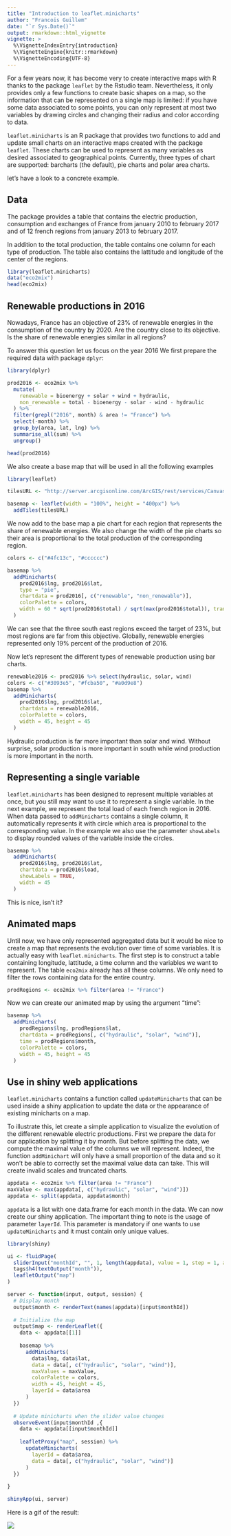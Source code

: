 ```yaml
---
title: "Introduction to leaflet.minicharts"
author: "Francois Guillem"
date: "`r Sys.Date()`"
output: rmarkdown::html_vignette
vignette: >
  %\VignetteIndexEntry{introduction}
  %\VignetteEngine{knitr::rmarkdown}
  %\VignetteEncoding{UTF-8}
---
```


For a few years now, it has become very to create interactive maps with R thanks to the package `leaflet` by the Rstudio team. Nevertheless, it only provides only a few functions to create basic shapes on a map, so the information that can be represented on a single map is limited: if you have some data associated to some points, you can only represent at most two variables by drawing circles and changing their radius and color according to data.

`leaflet.minicharts` is an R package that provides two functions to add and update small charts on an interactive maps created with the package `leaflet`. These charts can be used to represent as many variables as desired associated to geographical points. Currently, three types of chart are supported: barcharts (the default), pie charts and polar area charts.

let's have a look to a concrete example.

## Data

The package provides a table that contains the electric production, consumption and exchanges of France from january 2010 to february 2017 and of 12 french regions from january 2013 to february 2017. 

In addition to the total production, the table contains one column for each type of production. The table also contains the lattitude and longitude of the center of the regions.

```r
library(leaflet.minicharts)
data("eco2mix")
head(eco2mix)
```

## Renewable productions in 2016

Nowadays, France has an objective of 23% of renewable energies in the consumption of the country by 2020. Are the country close to its objective. Is the share of renewable energies similar in all regions? 

To answer this question let us focus on the year 2016 We first prepare the required data with package `dplyr`:

```r
library(dplyr)

prod2016 <- eco2mix %>%
  mutate(
    renewable = bioenergy + solar + wind + hydraulic,
    non_renewable = total - bioenergy - solar - wind - hydraulic
  ) %>%
  filter(grepl("2016", month) & area != "France") %>%
  select(-month) %>%
  group_by(area, lat, lng) %>%
  summarise_all(sum) %>%
  ungroup()

head(prod2016)
```

We also create a base map that will be used in all the following examples

```r
library(leaflet)

tilesURL <- "http://server.arcgisonline.com/ArcGIS/rest/services/Canvas/World_Light_Gray_Base/MapServer/tile/{z}/{y}/{x}"

basemap <- leaflet(width = "100%", height = "400px") %>%
  addTiles(tilesURL)
```

We now add to the base map a pie chart for each region that represents the share of renewable energies. We also change the width of the pie charts so their area is proportional to the total production of the corresponding region.

```r
colors <- c("#4fc13c", "#cccccc")

basemap %>%
  addMinicharts(
    prod2016$lng, prod2016$lat,
    type = "pie",
    chartdata = prod2016[, c("renewable", "non_renewable")], 
    colorPalette = colors, 
    width = 60 * sqrt(prod2016$total) / sqrt(max(prod2016$total)), transitionTime = 0
  )
```

We can see that the three south east regions exceed the target of 23%, but most regions are far from this objective. Globally, renewable energies represented only 19% percent of the production of 2016. 

Now let's represent the different types of renewable production using bar charts.

```r
renewable2016 <- prod2016 %>% select(hydraulic, solar, wind)
colors <- c("#3093e5", "#fcba50", "#a0d9e8")
basemap %>%
  addMinicharts(
    prod2016$lng, prod2016$lat,
    chartdata = renewable2016,
    colorPalette = colors,
    width = 45, height = 45
  )
```

Hydraulic production is far more important than solar and wind. Without surprise, solar production is more important in south while wind production is more important in the north.

## Representing a single variable

`leaflet.minicharts` has been designed to represent multiple variables at once, but you still may want to use it to represent a single variable. In the next example, we represent the total load of each french region in 2016. When data passed to `addMinicharts` contains a single column, it automatically represents it with circle which area is proportional to the corresponding value. In the example we also use the parameter `showLabels` to display rounded values of the variable inside the circles. 

```r
basemap %>%
  addMinicharts(
    prod2016$lng, prod2016$lat,
    chartdata = prod2016$load,
    showLabels = TRUE,
    width = 45
  )
```

This is nice, isn't it?

## Animated maps

Until now, we have only represented aggregated data but it would be nice to create a map that represents the evolution over time of some variables. It is actually easy with `leaflet.minicharts`. The first step is to construct a table containing longitude, lattitude, a time column and the variables we want to represent. The table `eco2mix` already has all these columns. We only need to filter the rows containing data for the entire country.

```r
prodRegions <- eco2mix %>% filter(area != "France")
```

Now we can create our animated map by using the argument "time":

```r
basemap %>% 
  addMinicharts(
    prodRegions$lng, prodRegions$lat, 
    chartdata = prodRegions[, c("hydraulic", "solar", "wind")],
    time = prodRegions$month,
    colorPalette = colors,
    width = 45, height = 45
  )
```

## Use in shiny web applications

`leaflet.minicharts` contains a function called `updateMinicharts` that can be used inside a shiny application to update the data or the appearance of existing minicharts on a map. 

To illustrate this, let create a simple application to visualize the evolution of the different renewable electric productions. First we prepare the data for our application by splitting it by month. But before splitting the data, we compute the maximal value of the columns we will represent. Indeed, the function `addMinichart` will only have a small proportion of the data and so it won't be able to correctly set the maximal value data can take. This will create invalid scales and truncated charts.

```r
appdata <- eco2mix %>% filter(area != "France")
maxValue <- max(appdata[, c("hydraulic", "solar", "wind")])
appdata <- split(appdata, appdata$month)
```

`appdata` is a list with one data.frame for each month in the data. We can now create our shiny application. The important thing to note is the usage of parameter `layerId`. This parameter is mandatory if one wants to use `updateMinicharts` and it must contain only unique values.

```r
library(shiny)

ui <- fluidPage(
  sliderInput("monthId", "", 1, length(appdata), value = 1, step = 1, animate = TRUE),
  tags$h4(textOutput("month")),
  leafletOutput("map")
)

server <- function(input, output, session) {
  # Display month
  output$month <- renderText(names(appdata)[input$monthId])
  
  # Initialize the map
  output$map <- renderLeaflet({
    data <- appdata[[1]]
    
    basemap %>% 
      addMinicharts(
        data$lng, data$lat, 
        data = data[, c("hydraulic", "solar", "wind")],
        maxValues = maxValue,
        colorPalette = colors,
        width = 45, height = 45,
        layerId = data$area
      )
  })
  
  # Update minicharts when the slider value changes
  observeEvent(input$monthId ,{
    data <- appdata[[input$monthId]]
    
    leafletProxy("map", session) %>% 
      updateMinicharts(
        layerId = data$area,
        data = data[, c("hydraulic", "solar", "wind")]
      )
  })
  
}

shinyApp(ui, server)
```

Here is a gif of the result:

![](minicharts_shiny.gif)
